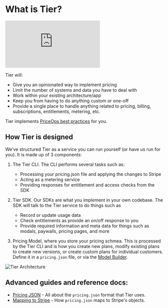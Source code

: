 # What is Tier?

<iframe
  className="w-full aspect-video"
  src="https://www.youtube.com/embed/aSiX8sv0--4"
  title="YouTube video player"
  frameBorder="0"
  allow="accelerometer; autoplay; clipboard-write; encrypted-media; gyroscope; picture-in-picture; web-share"
  allowFullscreen
></iframe>

Tier will:

- Give you an opinionated way to implement pricing
- Limit the number of systems and data you have to deal with
- Work within your existing architecture/app
- Keep you from having to do anything custom or one-off
- Provide a single place to handle anything related to pricing, billing, subscriptions, entitlements, metering, etc.

Tier implements [PriceOps best practices](https://priceops.org/) for you.

## How Tier is designed

We've structured Tier as a service you can run yourself (or have us run for you). It is made up of 3 components:

1. The Tier CLI. The CLI performs several tasks such as:

   - Processing your pricing.json file and applying the changes to Stripe
   - Acting as a metering service
   - Providing responses for entitlement and access checks from the SDK

2. Tier SDK. Our SDKs are what you implement in your own codebase. The SDK will talk to the Tier service to do things such as

   - Record or update usage data
   - Check entitlements as provide an on/off response to you
   - Provide required information and meta data for things such as modals, paywalls, pricing pages, and more

3. Pricing Model, where you store your pricing schmea. This is processed by the Tier CLI and is how you create new plans, modify existing plans to create new versions, or create custom plans for individual customers. Define it in a `pricing.json` file, or via the [Model Builder](https://model.tier.run/).

![Tier Architecture](/images/getting-started/architecture.webp)

## Advanced guides and reference docs:

- [Pricing JSON](/docs/pricing-json) - All about the `pricing.json` format that Tier uses.
- [Mapping to Stripe](/docs/miscellaneous/stripe-mapping) - How `pricing.json` maps to Stripe's objects.
